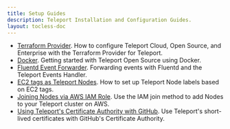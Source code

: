 ```yaml
---
title: Setup Guides
description: Teleport Installation and Configuration Guides.
layout: tocless-doc
---
```


  - [Terraform Provider](./guides/terraform-provider.mdx). How to configure Teleport Cloud, Open Source, and Enterprise with the Terraform Provider for Teleport.
  - [Docker](./guides/docker.mdx). Getting started with Teleport Open Source using Docker.
  - [Fluentd Event Forwarder](./guides/fluentd.mdx). Forwarding events with Fluentd and the Teleport Events Handler.
  - [EC2 tags as Teleport Nodes](./guides/ec2-tags.mdx). How to set up Teleport Node labels based on EC2 tags.
  - [Joining Nodes via AWS IAM Role](./guides/joining-nodes-aws-iam.mdx). Use the IAM join method to add Nodes to your Teleport cluster on AWS.
  - [Using Teleport's Certificate Authority with GitHub](./guides/ssh-key-extensions.mdx). Use Teleport's short-lived certificates with GitHub's Certificate Authority.
